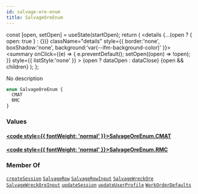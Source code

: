 ```yaml
---
id: salvage-ore-enum
title: SalvageOreEnum
---
```









  const [open, setOpen] = useState(startOpen);
  return (
    <details {...(open ? { open: true } : {})} className="details" style={{ border:'none', boxShadow:'none', background:'var(--ifm-background-color)' }}>
      <summary
        onClick={(e) => {
          e.preventDefault();
          setOpen((open) => !open);
        }}
        style={{ listStyle:'none' }}
      >
      {open ? dataOpen : dataClose}
      </summary>
      {open && children}
    </details>
  );
};








No description


```graphql
enum SalvageOreEnum {
  CMAT
  RMC
}
```




### Values

#### [<code style={{ fontWeight: 'normal' }}>SalvageOreEnum.<b>CMAT</b></code>](#)  



#### [<code style={{ fontWeight: 'normal' }}>SalvageOreEnum.<b>RMC</b></code>](#)  







### Member Of

[`createSession`](/api/operations/mutations/create-session)  <Badge class="badge badge--secondary badge--relation" text="mutation"/><Bullet />[`SalvageRow`](/api/types/objects/salvage-row)  <Badge class="badge badge--secondary badge--relation" text="object"/><Bullet />[`SalvageRowInput`](/api/types/inputs/salvage-row-input)  <Badge class="badge badge--secondary badge--relation" text="input"/><Bullet />[`SalvageWreckOre`](/api/types/objects/salvage-wreck-ore)  <Badge class="badge badge--secondary badge--relation" text="object"/><Bullet />[`SalvageWreckOreInput`](/api/types/inputs/salvage-wreck-ore-input)  <Badge class="badge badge--secondary badge--relation" text="input"/><Bullet />[`updateSession`](/api/operations/mutations/update-session)  <Badge class="badge badge--secondary badge--relation" text="mutation"/><Bullet />[`updateUserProfile`](/api/operations/mutations/update-user-profile)  <Badge class="badge badge--secondary badge--relation" text="mutation"/><Bullet />[`WorkOrderDefaults`](/api/types/objects/work-order-defaults)  <Badge class="badge badge--secondary badge--relation" text="object"/>